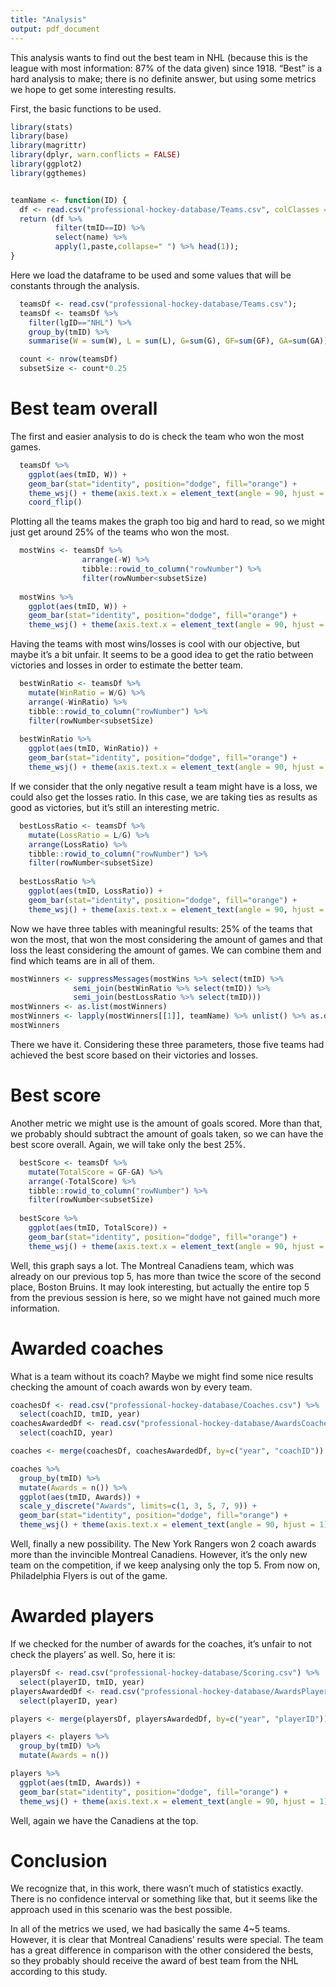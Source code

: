 ```yaml
---
title: "Analysis"
output: pdf_document
---
```


This analysis wants to find out the best team in NHL (because this is the league with most information: 87% of the data given) since 1918. "Best" is a hard analysis to make; there is no definite answer, but using some metrics we hope to get some interesting results.

First, the basic functions to be used.
```r
library(stats)
library(base)
library(magrittr)
library(dplyr, warn.conflicts = FALSE)
library(ggplot2)
library(ggthemes)


teamName <- function(ID) {
  df <- read.csv("professional-hockey-database/Teams.csv", colClasses = character());
  return (df %>% 
          filter(tmID==ID) %>% 
          select(name) %>% 
          apply(1,paste,collapse=" ") %>% head(1));
}

```

Here we load the dataframe to be used and some values that will be constants through the analysis.

```r
  teamsDf <- read.csv("professional-hockey-database/Teams.csv");
  teamsDf <- teamsDf %>% 
    filter(lgID=="NHL") %>% 
    group_by(tmID) %>% 
    summarise(W = sum(W), L = sum(L), G=sum(G), GF=sum(GF), GA=sum(GA))

  count <- nrow(teamsDf)
  subsetSize <- count*0.25
```

# Best team overall

The first and easier analysis to do is check the team who won the most games.

```r
  teamsDf %>%
    ggplot(aes(tmID, W)) + 
    geom_bar(stat="identity", position="dodge", fill="orange") + 
    theme_wsj() + theme(axis.text.x = element_text(angle = 90, hjust = 1)) +
    coord_flip()
```

Plotting all the teams makes the graph too big and hard to read, so we might just get around 25% of the teams who won the most.

```r
  mostWins <- teamsDf %>% 
                arrange(-W) %>% 
                tibble::rowid_to_column("rowNumber") %>%
                filter(rowNumber<subsetSize)
  
  mostWins %>% 
    ggplot(aes(tmID, W)) + 
    geom_bar(stat="identity", position="dodge", fill="orange") + 
    theme_wsj() + theme(axis.text.x = element_text(angle = 90, hjust = 1))

```



Having the teams with most wins/losses is cool with our objective, but maybe it's a bit unfair. It seems to be a good idea to get the ratio between victories and losses in order to estimate the better team.

```r
  bestWinRatio <- teamsDf %>% 
    mutate(WinRatio = W/G) %>%
    arrange(-WinRatio) %>% 
    tibble::rowid_to_column("rowNumber") %>% 
    filter(rowNumber<subsetSize)
  
  bestWinRatio %>% 
    ggplot(aes(tmID, WinRatio)) + 
    geom_bar(stat="identity", position="dodge", fill="orange") + 
    theme_wsj() + theme(axis.text.x = element_text(angle = 90, hjust = 1))
```

If we consider that the only negative result a team might have is a loss, we could also get the losses ratio. In this case, we are taking ties as results as good as victories, but it's still an interesting metric.

```r
  bestLossRatio <- teamsDf %>% 
    mutate(LossRatio = L/G) %>%
    arrange(LossRatio) %>% 
    tibble::rowid_to_column("rowNumber") %>% 
    filter(rowNumber<subsetSize)
  
  bestLossRatio %>% 
    ggplot(aes(tmID, LossRatio)) + 
    geom_bar(stat="identity", position="dodge", fill="orange") + 
    theme_wsj() + theme(axis.text.x = element_text(angle = 90, hjust = 1))
```


Now we have three tables with meaningful results: 25% of the teams that won the most, that won the most considering the amount of games and that loss the least considering the amount of games. We can combine them and find which teams are in all of them.

```r
mostWinners <- suppressMessages(mostWins %>% select(tmID) %>% 
              semi_join(bestWinRatio %>% select(tmID)) %>% 
              semi_join(bestLossRatio %>% select(tmID)))
mostWinners <- as.list(mostWinners)
mostWinners <- lapply(mostWinners[[1]], teamName) %>% unlist() %>% as.data.frame()
mostWinners
```

There we have it. Considering these three parameters, those five teams had achieved the best score based on their victories and losses.


# Best score

Another metric we might use is the amount of goals scored. More than that, we probably should subtract the amount of goals taken, so we can have the best score overall. Again, we will take only the best 25%.

```r
  bestScore <- teamsDf %>% 
    mutate(TotalScore = GF-GA) %>%
    arrange(-TotalScore) %>% 
    tibble::rowid_to_column("rowNumber") %>% 
    filter(rowNumber<subsetSize)
  
  bestScore %>% 
    ggplot(aes(tmID, TotalScore)) + 
    geom_bar(stat="identity", position="dodge", fill="orange") + 
    theme_wsj() + theme(axis.text.x = element_text(angle = 90, hjust = 1))

```

Well, this graph says a lot. The Montreal Canadiens team, which was already on our previous top 5, has more than twice the score of the second place, Boston Bruins. It may look interesting, but actually the entire top 5 from the previous session is here, so we might have not gained much more information.

# Awarded coaches

What is a team without its coach? Maybe we might find some nice results checking the amount of coach awards won by every team.

```r

coachesDf <- read.csv("professional-hockey-database/Coaches.csv") %>%
  select(coachID, tmID, year)
coachesAwardedDf <- read.csv("professional-hockey-database/AwardsCoaches.csv") %>% 
  select(coachID, year)

coaches <- merge(coachesDf, coachesAwardedDf, by=c("year", "coachID"))

coaches %>% 
  group_by(tmID) %>% 
  mutate(Awards = n()) %>% 
  ggplot(aes(tmID, Awards)) + 
  scale_y_discrete("Awards", limits=c(1, 3, 5, 7, 9)) +
  geom_bar(stat="identity", position="dodge", fill="orange") + 
  theme_wsj() + theme(axis.text.x = element_text(angle = 90, hjust = 1))
```

Well, finally a new possibility. The New York Rangers won 2 coach awards more than the invincible Montreal Canadiens. However, it's the only new team on the competition, if we keep analysing only the top 5. From now on, Philadelphia Flyers is out of the game.

# Awarded players

If we checked for the number of awards for the coaches, it's unfair to not check the players' as well. So, here it is:

```r

playersDf <- read.csv("professional-hockey-database/Scoring.csv") %>% 
  select(playerID, tmID, year)
playersAwardedDf <- read.csv("professional-hockey-database/AwardsPlayers.csv") %>% 
  select(playerID, year)

players <- merge(playersDf, playersAwardedDf, by=c("year", "playerID"))

players <- players %>%
  group_by(tmID) %>% 
  mutate(Awards = n()) 

players %>% 
  ggplot(aes(tmID, Awards)) + 
  geom_bar(stat="identity", position="dodge", fill="orange") + 
  theme_wsj() + theme(axis.text.x = element_text(angle = 90, hjust = 1))

```

Well, again we have the Canadiens at the top.

# Conclusion

We recognize that, in this work, there wasn't much of statistics exactly. There is no confidence interval or something like that, but it seems like the approach used in this scenario was the best possible.

In all of the metrics we used, we had basically the same 4~5 teams. However, it is clear that Montreal Canadiens' results were special. The team has a great difference in comparison with the other considered the bests, so they probably should receive the award of best team from the NHL according to this study.





